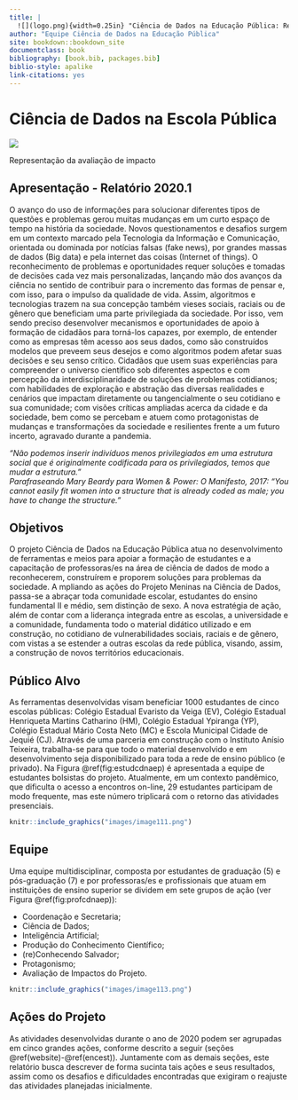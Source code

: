 ```yaml
--- 
title: |
  ![](logo.png){width=0.25in} "Ciência de Dados na Educação Pública: Relatório 2021.1"
author: "Equipe Ciência de Dados na Educação Pública"
site: bookdown::bookdown_site
documentclass: book
bibliography: [book.bib, packages.bib]
biblio-style: apalike
link-citations: yes
---
```


# Ciência de Dados na Escola Pública

<div class="capa">
<div class="foto_ativ">
![](images/figura_capa/capa_principal.png)
</div>

<div class="leg_ativ">
Representação da avaliação de impacto
</div>
</div>

## Apresentação - Relatório 2020.1 

O avanço do uso de informações para solucionar diferentes tipos de questões e problemas gerou muitas mudanças em um curto espaço de tempo na história da sociedade. Novos questionamentos e desafios surgem em um contexto marcado pela Tecnologia da Informação e Comunicação, orientada ou dominada por notícias falsas (fake news), por grandes massas de dados (Big data) e pela internet das coisas (Internet of things). O reconhecimento de problemas e oportunidades requer soluções e tomadas de decisões cada vez mais personalizadas, lançando mão dos avanços da ciência no sentido de contribuir para o incremento das formas de pensar e, com isso, para o impulso da qualidade de vida. Assim, algoritmos e tecnologias trazem na sua concepção também vieses sociais, raciais ou de gênero que beneficiam uma parte privilegiada da sociedade. Por isso, vem sendo preciso desenvolver mecanismos e oportunidades de apoio à formação de cidadãos para torná-los capazes, por exemplo, de entender como as empresas têm acesso aos seus dados, como são construídos modelos que preveem seus desejos e como algoritmos podem afetar suas decisões e seu senso crítico. Cidadãos que usem suas experiências para compreender o universo científico sob diferentes aspectos e com percepção da interdisciplinaridade de soluções de problemas cotidianos; com habilidades de exploração e abstração das diversas realidades e cenários que impactam diretamente ou tangencialmente o seu cotidiano e sua comunidade; com visões críticas ampliadas acerca da cidade e da sociedade, bem como se percebam e atuem como protagonistas de mudanças e transformações da sociedade e resilientes frente a um futuro incerto, agravado durante a pandemia.


*"Não podemos inserir indivíduos menos privilegiados em uma\ estrutura social que é originalmente codificada para os\ privilegiados, temos que mudar a estrutura." \
Parafraseando Mary Beardy para Women & Power: O Manifesto,\ 2017: "You cannot easily fit women into a structure that is\ already coded as male; you have to change the structure."*

## Objetivos {-}

O projeto Ciência de Dados na Educação Pública
atua no desenvolvimento de ferramentas e meios para
apoiar a formação de estudantes e a capacitação de
professoras/es na área de ciência de dados de modo
a reconhecerem, construírem e proporem soluções
para problemas da sociedade.
A mpliando as ações do Projeto Meninas na Ciência
de Dados, passa-se a abraçar toda comunidade
escolar, estudantes do ensino fundamental II e médio,
sem distinção de sexo.
A nova estratégia de ação, além de contar com a
liderança integrada entre as escolas, a universidade e
a comunidade, fundamenta todo o material didático
utilizado e em construção, no cotidiano de vulnerabilidades sociais, raciais e de gênero, com vistas a se estender a outras
escolas da rede pública, visando, assim, a construção de novos territórios educacionais.

## Público Alvo {-}

As ferramentas desenvolvidas visam beneficiar 1000 estudantes de cinco escolas públicas: Colégio Estadual Evaristo da Veiga (EV), Colégio Estadual Henriqueta Martins Catharino (HM), Colégio Estadual Ypiranga (YP), Colégio Estadual Mário Costa Neto (MC) e Escola Municipal Cidade de Jequié (CJ). 
Através de uma parceria em construção com o Instituto Anísio Teixeira, trabalha-se para que todo o material desenvolvido e em desenvolvimento seja disponibilizado para toda a rede de ensino público (e privado). 
Na Figura \@ref(fig:estudcdnaep) é apresentada a equipe de estudantes bolsistas do projeto. Atualmente, em um contexto pandêmico, que dificulta o acesso a encontros on-line, 29 estudantes participam de modo frequente, mas este número triplicará com o retorno das atividades presenciais.

```r
knitr::include_graphics("images/image111.png")
```

## Equipe {-}

Uma equipe multidisciplinar, composta por estudantes de graduação (5) e pós-graduação (7) e por professoras/es e profissionais que atuam em instituições de ensino superior se dividem em sete grupos de ação (ver Figura \@ref(fig:profcdnaep)): 

 - Coordenação e Secretaria;
 - Ciência de Dados;
 - Inteligência Artificial;
 - Produção do Conhecimento Científico;
 - (re)Conhecendo Salvador;
 - Protagonismo;
 - Avaliação de Impactos do Projeto.

```r
knitr::include_graphics("images/image113.png")
```

## Ações do Projeto {-}

As atividades desenvolvidas durante o ano de 2020 podem ser agrupadas em cinco grandes ações, conforme descrito a seguir (seções \@ref(website)-\@ref(encest)). Juntamente com as demais seções, este relatório busca descrever de forma sucinta tais ações e seus resultados, assim como os desafios e dificuldades encontradas que exigiram o reajuste das atividades planejadas inicialmente.


